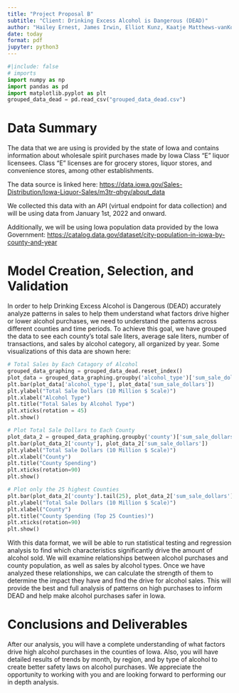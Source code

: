 ```yaml
---
title: "Project Proposal B"
subtitle: "Client: Drinking Excess Alcohol is Dangerous (DEAD)"
author: "Hailey Ernest, James Irwin, Elliot Kunz, Kaatje Matthews-vanKoetsveld"
date: today
format: pdf
jupyter: python3
---
```


```python
#|include: false
# imports
import numpy as np
import pandas as pd
import matplotlib.pyplot as plt
grouped_data_dead = pd.read_csv("grouped_data_dead.csv")
```

# Data Summary

The data that we are using is provided by the state of Iowa and contains information about wholesale spirit purchases made by Iowa Class “E” liquor licensees. Class “E” licenses are for grocery stores, liquor stores, and convenience stores, among other establishments.

The data source is linked here: <https://data.iowa.gov/Sales-Distribution/Iowa-Liquor-Sales/m3tr-qhgy/about_data>

We collected this data with an API (virtual endpoint for data collection) and will be using data from January 1st, 2022 and onward.

Additionally, we will be using Iowa population data provided by the Iowa Government: <https://catalog.data.gov/dataset/city-population-in-iowa-by-county-and-year>

# Model Creation, Selection, and Validation

In order to help Drinking Excess Alcohol is Dangerous (DEAD) accurately analyze patterns in sales to help them understand what factors drive higher or lower alcohol purchases, we need to understand the patterns across different counties and time periods. To achieve this goal, we have grouped the data to see each county’s total sale liters, average sale liters, number of transactions, and sales by alcohol category, all organized by year. Some visualizations of this data are shown here:

```python
# Total Sales by Each Catagory of Alcohol
grouped_data_graphing = grouped_data_dead.reset_index()
plot_data = grouped_data_graphing.groupby('alcohol_type')['sum_sale_dollars'].sum().reset_index().sort_values(by='sum_sale_dollars')
plt.bar(plot_data['alcohol_type'], plot_data['sum_sale_dollars'])
plt.ylabel("Total Sale Dollars (10 Million $ Scale)")
plt.xlabel("Alcohol Type")
plt.title("Total Sales by Alcohol Type")
plt.xticks(rotation = 45)
plt.show()

# Plot Total Sale Dollars to Each County
plot_data_2 = grouped_data_graphing.groupby('county')['sum_sale_dollars'].sum().reset_index().sort_values(by='sum_sale_dollars')
plt.bar(plot_data_2['county'], plot_data_2['sum_sale_dollars'])
plt.ylabel("Total Sale Dollars (10 Million $ Scale)")
plt.xlabel("County")
plt.title("County Spending")
plt.xticks(rotation=90)
plt.show()

# Plot only the 25 highest Counties
plt.bar(plot_data_2['county'].tail(25), plot_data_2['sum_sale_dollars'].tail(25))
plt.ylabel("Total Sale Dollars (10 Million $ Scale)")
plt.xlabel("County")
plt.title("County Spending (Top 25 Counties)")
plt.xticks(rotation=90)
plt.show()
```

With this data format, we will be able to run statistical testing and regression analysis to find which characteristics significantly drive the amount of alcohol sold. We will examine relationships between alcohol purchases and county population, as well as sales by alcohol types. Once we have analyzed these relationships, we can calculate the strength of them to determine the impact they have and find the drive for alcohol sales. This will provide the best and full analysis of patterns on high purchases to inform DEAD and help make alcohol purchases safer in Iowa.

# Conclusions and Deliverables

After our analysis, you will have a complete understanding of what factors drive high alcohol purchases in the counties of Iowa. Also, you will have detailed results of trends by month, by region, and by type of alcohol to create better safety laws on alcohol purchases. We appreciate the opportunity to working with you and are looking forward to performing our in depth analysis.